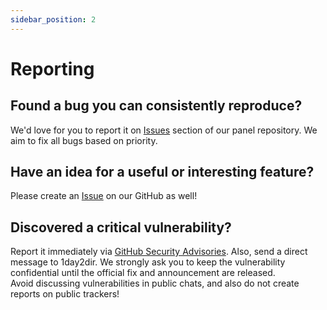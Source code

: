 ```yaml
---
sidebar_position: 2
---
```


# Reporting

## Found a bug you can consistently reproduce?
We'd love for you to report it on [Issues](https://github.com/Ctrlpanel-gg/panel/issues) section of our panel repository. We aim to fix all bugs based on priority.

## Have an idea for a useful or interesting feature?
Please create an [Issue](https://github.com/Ctrlpanel-gg/panel/issues) on our GitHub as well!

## Discovered a critical vulnerability?
Report it immediately via [GitHub Security Advisories](https://github.com/Ctrlpanel-gg/panel/security/advisories/new). Also, send a direct message to 1day2dir.
We strongly ask you to keep the vulnerability confidential until the official fix and announcement are released.  
Avoid discussing vulnerabilities in public chats, and also do not create reports on public trackers!